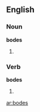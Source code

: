 ==English==

===Noun===
'''bodes'''

# {{plural of|[[bode]]}}

===Verb===
'''bodes'''

# {{third-person singular of|[[bode]]}}

[[ar:bodes]]
